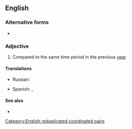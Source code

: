 ==English==

===Alternative forms===
* {{l|en|year-on-year}}

===Adjective===
{{en-adj|-|head=[[year]]-[[over]]-year}}

# Compared to the same time period in the previous [[year]].

====Translations====
{{trans-top|compared with the same period in the previous year}}
* Russian: {{t|ru|[[в]] [[годовой|годово́м]] [[исчисление|исчисле́нии]]}}
{{trans-mid}}
* Spanish: {{t|es|respecto al año pasado}}, {{t|es|interanual}}
{{trans-bottom}}

====See also====
* {{l|en|YoY}}

[[Category:English reduplicated coordinated pairs]]